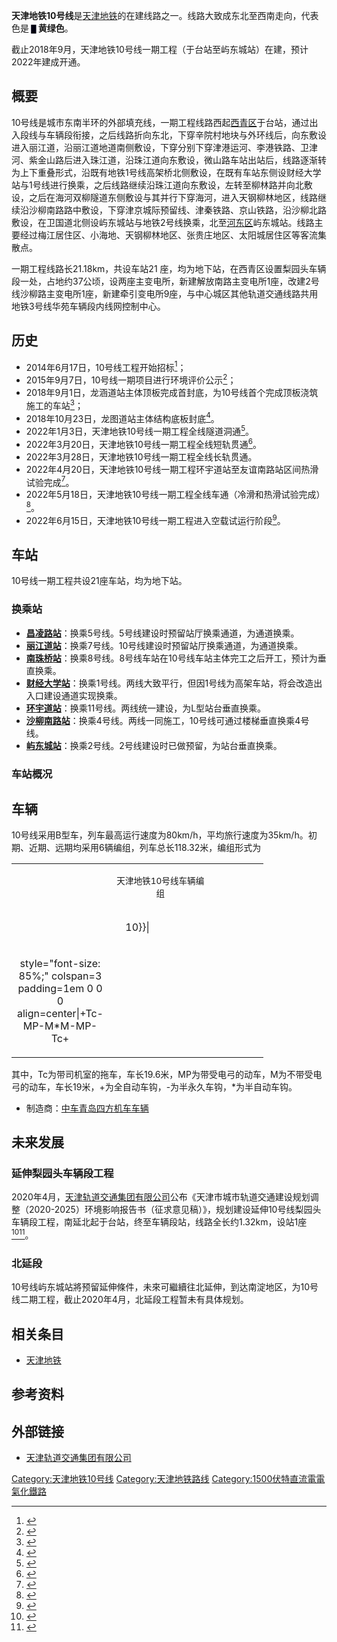 {{NoteTA
|G1=Transport 
|1=zh-hans:于台;zh-hant:于台;
}}
{{TJ Future infrastructure}}{{future public transportation}}
{{Infobox rail system-route
| name        = 天津地铁10号线
| color       = {{天津轨道交通颜色|10}}
| logo        = Tianjin Metro Line 10 icon.png
| logo_width  = 
| image       = 
| image_width = 265px
| image_alt   =
| caption     = 
| locale      = {{CHN}}[[天津市|天津市]][[西青区|西青区]]、[[河西区_(天津市)|河西区]]、[[东丽区|东丽区]]、[[河东区_(天津市)|河东区]]
| type        = [[地铁|地铁]]
| system      = [[天津地铁|天津地铁]]
| status      = 建设中
| start       = {{站|于台}}
| end         = {{站|屿东城}}
| routes      = 
| character   = 地下
| linelength  = {{convert|21.18|km|mi|abbr=on}}
| tracklength =
| speed       = 最高80公里/小時
| tracks      = 2条
| stations    = 21座（一期）
| gauge       = {{标准轨}}
| minradius   = 
| maxgrade    = 
| elevation   = 
| electrification = [[直流电|DC]] 1500V，[[接触网供电|接触网]]<ref>{{Cite web |url=http://www.sdpc.gov.cn/xmsphz/t20120905_503839.htm |title=天津市地铁5、6号线调整及6号线延伸线工程可行性研究报告通过批准 |access-date=2019-11-30 |archive-date=2013-05-28 |archive-url=https://web.archive.org/web/20130528001655/http://www.sdpc.gov.cn/xmsphz/t20120905_503839.htm |dead-url=no }}</ref>
| block_signal = 
| signalling  = 
| depot       = [[梨园头车辆段|梨园头车辆段]]
| stock       = 
| fleet_size  = 6节[[城市轨道交通列车车型#中国大陆|B型车]]
| open        = 
| planopen    = 预计2022年（一期）<ref name=jwb201910>{{cite web|url=http://epaper.jwb.com.cn/jwb/h5/html5/2019-10/16/content_15353_1716398.htm|title=地铁4号线8号线计划开通时间公布|date=2019-10-16|work=今晚报|access-date=2019-11-30|archive-url=https://web.archive.org/web/20191017120252/http://epaper.jwb.com.cn/jwb/h5/html5/2019-10/16/content_15353_1716398.htm|archive-date=2019-10-17|dead-url=no}}</ref>
| lastextension = 
| close       = 
| daily_ridership = 
| owner       = [[天津城市基础设施建设投资集团|天津城市基础设施建设投资集团]]
| operator    = 
| website     =
| map         = {{天津地铁10号线RDT}}
| map_state   = collapsed
}}
{{Day Countdown
|name=天津地铁10号线开通运营
|address={{PRC}}[[天津市|天津市]]
|year=2022
|month=10
|day=1
|utc_offset=+8 hours
|on_day_text = 今日开通运营
}}
'''天津地铁10号线'''是[[天津地铁|天津地铁]]的在建线路之一。线路大致成东北至西南走向，代表色是<small> <font color={{天津轨道交通颜色|10}}>█</font> </small>'''黄绿色'''</font></span>。

截止2018年9月，天津地铁10号线一期工程（于台站至屿东城站）在建，预计2022年建成开通。

== 概要 ==
10号线是城市东南半环的外部填充线，一期工程线路西起[[西青区|西青区]]于台站，通过出入段线与车辆段衔接，之后线路折向东北，下穿辛院村地块与外环线后，向东敷设进入丽江道，沿丽江道地道南侧敷设，下穿分别下穿津港运河、李港铁路、卫津河、紫金山路后进入珠江道，沿珠江道向东敷设，微山路车站出站后，线路逐渐转为上下重叠形式，沿既有地铁1号线高架桥北侧敷设，在既有车站东侧设财经大学站与1号线进行换乘，之后线路继续沿珠江道向东敷设，左转至柳林路并向北敷设，之后在海河双柳隧道东侧敷设与其并行下穿海河，进入天钢柳林地区，线路继续沿沙柳南路路中敷设，下穿津京城际预留线、津秦铁路、京山铁路，沿沙柳北路敷设，在卫国道北侧设屿东城站与地铁2号线换乘，北至[[河东区_(天津市)|河东区]]屿东城站。线路主要经过梅江居住区、小海地、天钢柳林地区、张贵庄地区、太阳城居住区等客流集散点。

一期工程线路长21.18km，共设车站21 座，均为地下站，在西青区设置梨园头车辆段一处，占地约37公顷，设两座主变电所，新建解放南路主变电所1座，改建2号线沙柳路主变电所1座，新建牵引变电所9座，与中心城区其他轨道交通线路共用地铁3号线华苑车辆段内线网控制中心。

==历史==
*2014年6月17日，10号线工程开始招标<ref>{{cite news | title = 地铁10号线工程招标公告 | publisher = 天津招标网 | date = 2014-06-17 | url = https://tj.bidcenter.com.cn/diqurili-16257905-1.html | accessdate = 2018-12-10 | language = zh | archive-url = https://web.archive.org/web/20181210110821/https://tj.bidcenter.com.cn/diqurili-16257905-1.html | archive-date = 2018-12-10 | dead-url = no }}</ref>；
*2015年9月7日，10号线一期项目进行环境评价公示<ref>{{cite news | title = 天津地铁10号线一期环评公示，预计2019年将竣工 | publisher = 天津市交通运输委员会 | date = 2015-09-07 | url = http://jtys.tj.gov.cn/Page/ShowInfoPage.aspx?ID=3e048e85-a850-44c9-9fb8-be4a021def2c | accessdate = 2018-12-10 | language = zh | archive-url = https://web.archive.org/web/20181210110836/http://jtys.tj.gov.cn/Page/ShowInfoPage.aspx?ID=3e048e85-a850-44c9-9fb8-be4a021def2c | archive-date = 2018-12-10 | dead-url = yes }}</ref>；
*2018年9月1日，龙涵道站主体顶板完成首封底，为10号线首个完成顶板浇筑施工的车站<ref>{{cite news | title = 中铁一局天津公司天津地铁10号线11标龙涵道站主体顶板顺利完成首封底 | publisher = 中铁一局天津公司 | date = 2018-09-04 | url = http://tj.crfeb.cn/tj/_2443/1834226/index.html | accessdate = 2018-10-27 | language = zh | archive-url = https://web.archive.org/web/20181027101351/http://tj.crfeb.cn/tj/_2443/1834226/index.html | archive-date = 2018-10-27 | dead-url = yes }}</ref>；
*2018年10月23日，龙图道站主体结构底板封底<ref>{{cite news | title = 中铁一局天津公司天津地铁10号线龙图道站主体结构底板顺利封底 | publisher = 中铁一局 | date = 2018-10-26 | url = http://www.crfeb.com.cn/1j/_47/1878378/index.html | accessdate = 2018-10-27 | language = zh | archive-url = https://web.archive.org/web/20181027143034/http://www.crfeb.com.cn/1j/_47/1878378/index.html | archive-date = 2018-10-27 | dead-url = yes }}</ref>。
*2022年1月3日，天津地铁10号线一期工程全线隧道洞通<ref>{{cite web |title=公司承建天津地铁10号线昌凌路站至丽江道站区间盾构双线贯通 |url=http://www.cr124.com/art/2022/1/10/art_21782_3485051.html |website=中铁十二局集团第四工程有限公司 |accessdate=2022-01-11}}</ref>。
*2022年3月20日，天津地铁10号线一期工程全线短轨贯通<ref>{{cite web |title=地铁10号线一期工程实现全线短轨贯通 |url=http://m.tjgdjt.com/content_38879.htm |accessdate=2022-03-22}}</ref>。
*2022年3月28日，天津地铁10号线一期工程全线长轨贯通。
*2022年4月20日，天津地铁10号线一期工程环宇道站至友谊南路站区间热滑试验完成<ref>{{cite web |title=创业绩 |2=冷滑之后做什么？地铁10号线环宇道站至友谊南路站区间热滑试验完成 |url=https://mp.weixin.qq.com/s/YS9YOOaPHXxKQTJsOlkapQ |accessdate=2022-04-24 |archive-date=2022-04-24 |archive-url=https://web.archive.org/web/20220424031256/https://mp.weixin.qq.com/s/YS9YOOaPHXxKQTJsOlkapQ }}</ref>。
*2022年5月18日，天津地铁10号线一期工程全线车通（冷滑和热滑试验完成）<ref>{{cite web |title=一线直击 |2=今日小满 请查收天津地铁建设最新工程进展 |url=https://mp.weixin.qq.com/s/DIUnHyRCgvpYXXxMs10rUw |accessdate=2022-05-23 |archive-date=2022-05-23 |archive-url=https://web.archive.org/web/20220523153501/https://mp.weixin.qq.com/s/DIUnHyRCgvpYXXxMs10rUw }}</ref>。
*2022年6月15日，天津地铁10号线一期工程进入空载试运行阶段<ref>{{cite web |title=地铁10号线一期工程正式进入空载试运行阶段 |url=http://house.enorth.com.cn/system/2022/06/16/052784776.shtml |website=北方网 |accessdate=2022-06-16}}</ref>。

==车站==
10号线一期工程共设21座车站，均为地下站。
=== 换乘站 ===
* '''[[昌凌路站|昌凌路站]]'''：换乘5号线。5号线建设时预留站厅换乘通道，为通道换乘。
* '''[[丽江道站|丽江道站]]'''：换乘7号线。10号线建设时预留站厅换乘通道，为通道换乘。
* '''[[南珠桥站|南珠桥站]]'''：换乘8号线。8号线车站在10号线车站主体完工之后开工，预计为垂直换乘。
* '''[[财经大学站|财经大学站]]'''：换乘1号线。两线大致平行，但因1号线为高架车站，将会改造出入口建设通道实现换乘。
* '''[[环宇道站|环宇道站]]'''：换乘11号线。两线统一建设，为L型站台垂直换乘。
* '''[[沙柳南路站|沙柳南路站]]'''：换乘4号线。两线一同施工，10号线可通过楼梯垂直换乘4号线。
* '''[[屿东城站|屿东城站]]'''：换乘2号线。2号线建设时已做预留，为站台垂直换乘。

=== 车站概况 ===
{{天津地铁10号线车站列表|nocat}}

==车辆==
10号线采用B型车，列车最高运行速度为80km/h，平均旅行速度为35km/h。初期、近期、远期均采用6辆编组，列车总长118.32米，编组形式为
{| style="background-color:#fff;border:1px solid #999;margin:0.5em auto;width:60%;"
|-
|style="font-size: 80%;" width="20%" valign=top align=center|
|style="font-size: 85%;" width="40%" valign=top align=center|天津地铁10号线车辆编组
|style="font-size: 80%;" width="20%" valign=top align=center|
|-
|height=5px colspan=3 bgcolor={{天津地铁标志色|10}}|
|-
|style="font-size: 85%;" colspan=3 padding=1em 0 0 0 align=center|+Tc-MP-M*M-MP-Tc+
|}

其中，Tc为带司机室的拖车，车长19.6米，MP为带受电弓的动车，M为不带受电弓的动车，车长19米，+为全自动车钩，-为半永久车钩，*为半自动车钩。
* 制造商：[[中车青岛四方机车车辆|中车青岛四方机车车辆]]

== 未来发展 ==
===延伸梨园头车辆段工程===
2020年4月，[[天津轨道交通集团|天津轨道交通集团有限公司]]公布《天津市城市轨道交通建设规划调整（2020-2025）环境影响报告书（征求意见稿）》，规划建设延伸10号线梨园头车辆段工程，南延北起于台站，终至车辆段站，线路全长约1.32km，设站1座<ref>{{cite news|title=天津市城市轨道交通建设规划调整环境影响评价第二次公示|url=http://www.tjgdjt.com/touzi/content_27182.htm|accessdate=2020-04-10|date=2020-04-10|language=zh-cn|archive-date=2021-03-09|archive-url=https://web.archive.org/web/20210309200719/http://www.tjgdjt.com/touzi/content_27182.htm}}</ref><ref>{{cite web |title=天津市城市轨道交通建设规划调整（2020-2025）环境影响报告书-征求意见稿 |url=http://www.tjgdjt.com/touzi/img/site2/20200409/3c46d81b3af21ff9708201.pdf |accessdate=2020-04-10 |archive-date=2021-05-09 |archive-url=https://web.archive.org/web/20210509093025/http://www.tjgdjt.com/touzi/img/site2/20200409/3c46d81b3af21ff9708201.pdf }}</ref>。
===北延段===
10号线屿东城站將预留延伸條件，未來可繼續往北延伸，到达南淀地区，为10号线二期工程，截止2020年4月，北延段工程暂未有具体规划。

== 相关条目 ==
* [[天津地铁|天津地铁]]

== 参考资料 ==
{{reflist}}

== 外部链接 ==
* [https://web.archive.org/web/20181109144905/http://www.tjgdjt.com/ 天津轨道交通集团有限公司]

{{天津地铁10号线}}
{{天津轨道交通}}
{{天津轨道交通车站列表}}

[[Category:天津地铁10号线|Category:天津地铁10号线]]
[[Category:天津地铁路线|Category:天津地铁路线]]
[[Category:1500伏特直流電電氣化鐵路|Category:1500伏特直流電電氣化鐵路]]